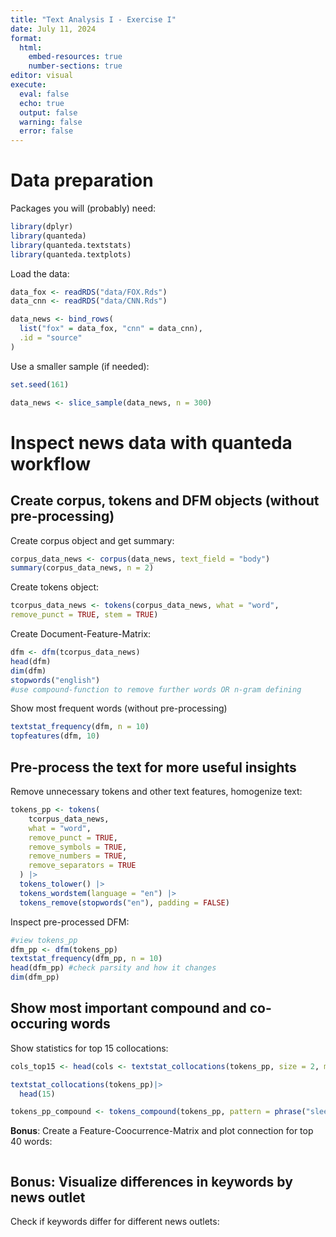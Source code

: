 ```yaml
---
title: "Text Analysis I - Exercise I"
date: July 11, 2024
format: 
  html:
    embed-resources: true
    number-sections: true
editor: visual
execute: 
  eval: false
  echo: true
  output: false
  warning: false
  error: false
---
```


# Data preparation

Packages you will (probably) need:

```r
library(dplyr)
library(quanteda)
library(quanteda.textstats)
library(quanteda.textplots)
```

Load the data:

```r
data_fox <- readRDS("data/FOX.Rds")
data_cnn <- readRDS("data/CNN.Rds")

data_news <- bind_rows(
  list("fox" = data_fox, "cnn" = data_cnn),
  .id = "source"
)
```

Use a smaller sample (if needed):

```r
set.seed(161)

data_news <- slice_sample(data_news, n = 300)
```

# Inspect news data with quanteda workflow

## Create corpus, tokens and DFM objects (without pre-processing)

Create corpus object and get summary:

```r
corpus_data_news <- corpus(data_news, text_field = "body")
summary(corpus_data_news, n = 2)
```

Create tokens object:

```r
tcorpus_data_news <- tokens(corpus_data_news, what = "word",
remove_punct = TRUE, stem = TRUE)

```

Create Document-Feature-Matrix:

```r
dfm <- dfm(tcorpus_data_news)
head(dfm)
dim(dfm)
stopwords("english")
#use compound-function to remove further words OR n-gram defining
```

Show most frequent words (without pre-processing)

```r
textstat_frequency(dfm, n = 10)
topfeatures(dfm, 10)
```

## Pre-process the text for more useful insights

Remove unnecessary tokens and other text features, homogenize text:

```r
tokens_pp <- tokens(
    tcorpus_data_news,
    what = "word",
    remove_punct = TRUE,
    remove_symbols = TRUE,
    remove_numbers = TRUE,
    remove_separators = TRUE
  ) |>
  tokens_tolower() |>
  tokens_wordstem(language = "en") |>
  tokens_remove(stopwords("en"), padding = FALSE)
```

Inspect pre-processed DFM:

```r
#view tokens_pp
dfm_pp <- dfm(tokens_pp)
textstat_frequency(dfm_pp, n = 10)
head(dfm_pp) #check parsity and how it changes
dim(dfm_pp)
```

## Show most important compound and co-occuring words

Show statistics for top 15 collocations:

```r
cols_top15 <- head(cols <- textstat_collocations(tokens_pp, size = 2, min_count = 2), 15)

textstat_collocations(tokens_pp)|>
  head(15)

tokens_pp_compound <- tokens_compound(tokens_pp, pattern = phrase("sleepy joe"))

```

**Bonus**: Create a Feature-Coocurrence-Matrix and plot connection for top 40 words:

```r

```

## **Bonus**: Visualize differences in keywords by news outlet

Check if keywords differ for different news outlets:

```r

```
